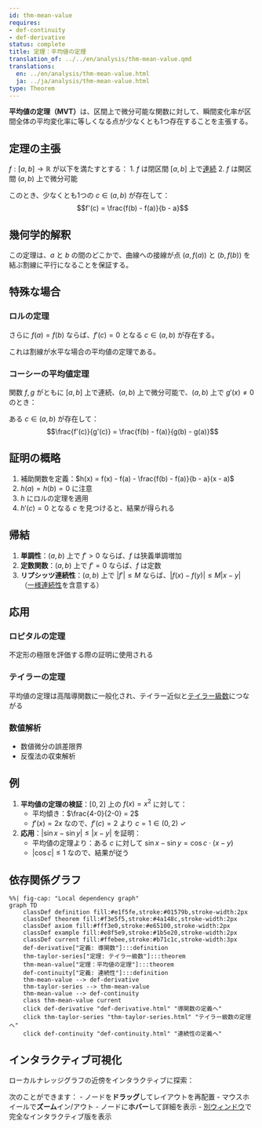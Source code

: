 ```yaml
---
id: thm-mean-value
requires:
- def-continuity
- def-derivative
status: complete
title: 定理：平均値の定理
translation_of: ../../en/analysis/thm-mean-value.qmd
translations:
  en: ../en/analysis/thm-mean-value.html
  ja: ../ja/analysis/thm-mean-value.html
type: Theorem
---
```


**平均値の定理（MVT）**は、区間上で微分可能な関数に対して、瞬間変化率が区間全体の平均変化率に等しくなる点が少なくとも1つ存在することを主張する。

## 定理の主張

$f: [a,b] \to \mathbb{R}$ が以下を満たすとする：
1. $f$ は閉区間 $[a,b]$ 上で[連続](def-continuity.qmd)
2. $f$ は開区間 $(a,b)$ 上で微分可能

このとき、少なくとも1つの $c \in (a,b)$ が存在して：
$$f'(c) = \frac{f(b) - f(a)}{b - a}$$

## 幾何学的解釈

この定理は、$a$ と $b$ の間のどこかで、曲線への接線が点 $(a, f(a))$ と $(b, f(b))$ を結ぶ割線に平行になることを保証する。

## 特殊な場合

### ロルの定理
さらに $f(a) = f(b)$ ならば、$f'(c) = 0$ となる $c \in (a,b)$ が存在する。

これは割線が水平な場合の平均値の定理である。

### コーシーの平均値定理
関数 $f, g$ がともに $[a,b]$ 上で連続、$(a,b)$ 上で微分可能で、$(a,b)$ 上で $g'(x) \neq 0$ のとき：

ある $c \in (a,b)$ が存在して：
$$\frac{f'(c)}{g'(c)} = \frac{f(b) - f(a)}{g(b) - g(a)}$$

## 証明の概略

1. 補助関数を定義：$h(x) = f(x) - f(a) - \frac{f(b) - f(a)}{b - a}(x - a)$
2. $h(a) = h(b) = 0$ に注意
3. $h$ にロルの定理を適用
4. $h'(c) = 0$ となる $c$ を見つけると、結果が得られる

## 帰結

1. **単調性**：$(a,b)$ 上で $f' > 0$ ならば、$f$ は狭義単調増加
2. **定数関数**：$(a,b)$ 上で $f' = 0$ ならば、$f$ は定数
3. **リプシッツ連続性**：$(a,b)$ 上で $|f'| \leq M$ ならば、$|f(x) - f(y)| \leq M|x - y|$ （[一様連続性](def-uniform-continuity.qmd)を含意する）

## 応用

### ロピタルの定理
不定形の極限を評価する際の証明に使用される

### テイラーの定理
平均値の定理は高階導関数に一般化され、テイラー近似と[テイラー級数](thm-taylor-series.qmd)につながる

### 数値解析
- 数値微分の誤差限界
- 反復法の収束解析

## 例

1. **平均値の定理の検証**：$[0,2]$ 上の $f(x) = x^2$ に対して：
   - 平均傾き：$\frac{4-0}{2-0} = 2$
   - $f'(x) = 2x$ なので、$f'(c) = 2$ より $c = 1 \in (0,2)$ ✓

2. **応用**：$|\sin x - \sin y| \leq |x - y|$ を証明：
   - 平均値の定理より：ある $c$ に対して $\sin x - \sin y = \cos c \cdot (x - y)$
   - $|\cos c| \leq 1$ なので、結果が従う

## 依存関係グラフ

```mermaid
%%| fig-cap: "Local dependency graph"
graph TD
    classDef definition fill:#e1f5fe,stroke:#01579b,stroke-width:2px
    classDef theorem fill:#f3e5f5,stroke:#4a148c,stroke-width:2px
    classDef axiom fill:#fff3e0,stroke:#e65100,stroke-width:2px
    classDef example fill:#e8f5e9,stroke:#1b5e20,stroke-width:2px
    classDef current fill:#ffebee,stroke:#b71c1c,stroke-width:3px
    def-derivative["定義: 導関数"]:::definition
    thm-taylor-series["定理: テイラー級数"]:::theorem
    thm-mean-value["定理：平均値の定理"]:::theorem
    def-continuity["定義: 連続性"]:::definition
    thm-mean-value --> def-derivative
    thm-taylor-series --> thm-mean-value
    thm-mean-value --> def-continuity
    class thm-mean-value current
    click def-derivative "def-derivative.html" "導関数の定義へ"
    click thm-taylor-series "thm-taylor-series.html" "テイラー級数の定理へ"
    click def-continuity "def-continuity.html" "連続性の定義へ"
```

## インタラクティブ可視化

ローカルナレッジグラフの近傍をインタラクティブに探索：

::: {.graph-viz data-id="thm-mean-value" data-width="700" data-height="500"}
:::

次のことができます：
- ノードを**ドラッグ**してレイアウトを再配置
- マウスホイールで**ズーム**イン/アウト
- ノードに**ホバー**して詳細を表示
- [別ウィンドウ](../../output/interactive/thm-mean-value.html){target="_blank"}で完全なインタラクティブ版を表示
